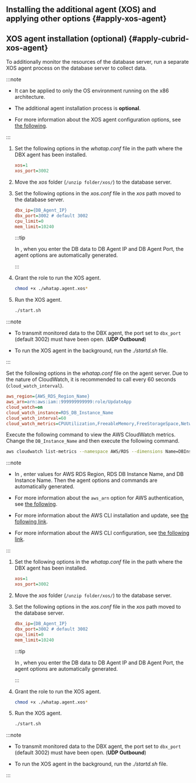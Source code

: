 <Xclude product="cubrid,cubrid-v1">

## Installing the additional agent (XOS) and applying other options {#apply-xos-agent}

</Xclude>

<InDoc product="cubrid,cubrid-v1">

## XOS agent installation (optional) {#apply-cubrid-xos-agent}

</InDoc>

To additionally monitor the resources of the database server, run a separate XOS agent process on the database server to collect data.

:::note

- It can be applied to only the OS environment running on the x86 architecture.

- The additional agent installation process is **optional**.

<InDoc product="postgresql,mysql,oracle,oracle-v1,cubrid,redis,mongodb,altibase,mssql">

- For more information about the XOS agent configuration options, see [the following](agent-xos-settings).

</InDoc>

:::

<InDoc product="postgresql,mysql,oracle,oracle-v1,tibero,altibase,altibase-v1,mssql">

<Tabs groupId="dbXos">
<TabItem value="xos" label="XOS">

<ImgLang img='xos-agent.png' desc='' />

1. Set the following options in the _whatap.conf_ file in the path where the DBX agent has been installed.

   ```ini title='whatap.conf'
   xos=1
   xos_port=3002
   ```

2. Move the _xos_ folder (`/unzip folder/xos/`) to the database server.

3. Set the following options in the _xos.conf_ file in the _xos_ path moved to the database server.

   ```ini title='xos.conf'
   dbx_ip={DB_Agent_IP}
   dbx_port=3002 # default 3002
   cpu_limit=0
   mem_limit=10240
   ```

   :::tip

   In <Cmdname sid="side_agentInstall" className="uitext" />, when you enter the DB data to <UI>DB Agent IP</UI> and <UI>DB Agent Port</UI>, the agent options are automatically generated.

   :::

4. Grant the role to run the XOS agent.

   ```bash
   chmod +x ./whatap.agent.xos*
   ```

5. Run the XOS agent.

   ```bash
   ./start.sh
   ```

:::note

- To transmit monitored data to the DBX agent, the port set to `dbx_port` (default 3002) must have been open. (**UDP Outbound**)

- To run the XOS agent in the background, run the _./startd.sh_ file.

:::

</TabItem>
<TabItem value="rds" label="RDS : AWS CloudWatch">

Set the following options in the _whatap.conf_ file on the agent server. Due to the nature of CloudWatch, it is recommended to call every 60 seconds (`cloud_watch_interval`).

```ini title='whatap.conf'
aws_region={AWS_RDS_Region_Name}
aws_arn=arn:aws:iam::999999999999:role/UpdateApp
cloud_watch=on
cloud_watch_instance=RDS_DB_Instance_Name
cloud_watch_interval=60
cloud_watch_metrics=CPUUtilization,FreeableMemory,FreeStorageSpace,NetworkTransmitThroughput,NetworkReceiveThroughput
```

Execute the following command to view the AWS CloudWatch metrics. Change the `DB_Instance_Name` and then execute the following command.

```bash
aws cloudwatch list-metrics --namespace AWS/RDS --dimensions Name=DBInstanceIdentifier,Value={DB_Instance_Name}
```

:::note

- In <Cmdname sid="side_agentInstall" className="uitext" />, enter values for <UI>AWS RDS Region</UI>, <UI>RDS DB Instance Name</UI>, and <UI>DB Instance Name</UI>. Then the agent options and commands are automatically generated.

<InDoc product="postgresql,oracle,mysql,redis,mongodb">

- For more information about the `aws_arn` option for AWS authentication, see [the following](agent-dbx-settings#using-aws-rds).

</InDoc>

- For more information about the AWS CLI installation and update, see [the following link](https://docs.aws.amazon.com/ko_kr/cli/latest/userguide/getting-started-install.html).

- For more information about the AWS CLI configuration, see [the following link](https://docs.aws.amazon.com/ko_kr/cli/latest/userguide/cli-chap-configure.html).

:::

</TabItem>
</Tabs>

</InDoc>

<InDoc product="redis,mongodb,cubrid,cubrid-v1">

<InDoc product="redis,mongodb"><ImgLang img='xos-agent.png' desc='' /></InDoc>

<InDoc product="cubrid,cubrid-v1"><ImgLang img='xos-agent-cubrid.png' desc='' /></InDoc>

1. Set the following options in the _whatap.conf_ file in the path where the DBX agent has been installed.

   ```ini title='whatap.conf'
   xos=1
   xos_port=3002
   ```

2. Move the _xos_ folder (`/unzip folder/xos/`) to the database server.

3. Set the following options in the _xos.conf_ file in the _xos_ path moved to the database server.

   ```ini title='xos.conf'
   dbx_ip={DB_Agent_IP}
   dbx_port=3002 # default 3002
   cpu_limit=0
   mem_limit=10240
   ```

   :::tip

   In <Cmdname sid="side_agentInstall" className="uitext" />, when you enter the DB data to <UI>DB Agent IP</UI> and <UI>DB Agent Port</UI>, the agent options are automatically generated.

   :::

4. Grant the role to run the XOS agent.

   ```bash
   chmod +x ./whatap.agent.xos*
   ```

5. Run the XOS agent.

   ```bash
   ./start.sh
   ```

:::note

- To transmit monitored data to the DBX agent, the port set to `dbx_port` (default 3002) must have been open. (**UDP Outbound**)

- To run the XOS agent in the background, run the _./startd.sh_ file.

:::

</InDoc>
